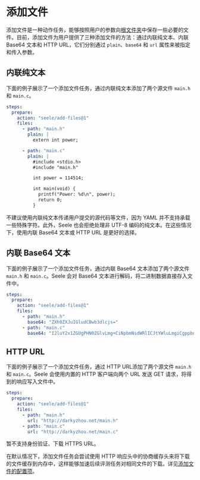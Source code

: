 
# 添加文件

添加文件是一种动作任务，能够按照用户的参数向[根文件夹](/tasks/directory)中保存一些必要的文件。目前，添加文件为用户提供了三种添加文件的方法：通过内联纯文本、内联
Base64 文本和 HTTP URL，它们分别通过 `plain`、`base64` 和 `url` 属性来被指定和传入参数。

## 内联纯文本

下面的例子展示了一个添加文件任务，通过内联纯文本添加了两个源文件 `main.h` 和 `main.c`。

```yaml
steps:
  prepare:
    action: "seele/add-files@1"
    files:
      - path: "main.h"
        plain: |
          extern int power;

      - path: "main.c"
        plain: |
          #include <stdio.h>
          #include "main.h"

          int power = 114514;

          int main(void) {
            printf("Power: %d\n", power);
            return 0;
          }
```

<Callout type="warning">
  不建议使用内联纯文本传递用户提交的源代码等文件，因为 YAML
  并不支持承载一些特殊字符。此外，Seele 也会拒绝处理非 UTF-8
  编码的纯文本。在这些情况下，使用内联 Base64 文本或 HTTP URL 是更好的选择。
</Callout>

## 内联 Base64 文本

下面的例子展示了一个添加文件任务，通过内联 Base64 文本添加了两个源文件 `main.h` 和 `main.c`。Seele 会对 Base64 文本进行解码，将二进制数据直接存入文件中。

```yaml
steps:
  prepare:
    action: "seele/add-files@1"
    files:
      - path: "main.h"
        base64: "ZXh0ZXJuIGludCBwb3dlcjs="
      - path: "main.c"
        base64: "I2luY2x1ZGUgPHN0ZGlvLmg+CiNpbmNsdWRlICJtYWluLmgiCgppbnQgcG93ZXIgPSAxMTQ1MTQ7CgppbnQgbWFpbih2b2lkKSB7CiAgcHJpbnRmKCJQb3dlcjogJWRcbiIsIHBvd2VyKTsKICByZXR1cm4gMDsKfQ=="
```

## HTTP URL

下面的例子展示了一个添加文件任务，通过 HTTP URL添加了两个源文件 `main.h` 和 `main.c`。Seele 会使用内置的 HTTP 客户端向两个 URL 发送 GET 请求，将得到的响应写入文件中。

```yaml
steps:
  prepare:
    action: "seele/add-files@1"
    files:
      - path: "main.h"
        url: "http://darkyzhou.net/main.h"
      - path: "main.c"
        url: "http://darkyzhou.net/main.c"
```

<Callout type="info">暂不支持身份验证、下载 HTTPS URL。</Callout>

在默认情况下，添加文件任务会尝试使用 HTTP 响应头中的协商缓存头来将下载的文件缓存到内存中，这样能够加速后续评测任务对相同文件的下载。详见[添加文件的配置项](/configurations/files)。
